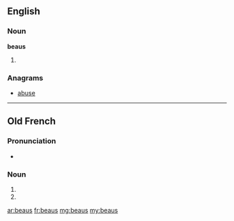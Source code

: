 ==English==

===Noun===
'''beaus'''

# {{plural of|beau}}

===Anagrams===
* [[abuse#English|abuse]]

----

==Old French==

===Pronunciation===
* {{IPA|/be̯aws/|lang=fro}}

===Noun===
{{head|fro|adjective form}} {{m}}

# {{form of|Masculine nominative singular|beau|lang=fro}}
# {{form of|Masculine oblique plural|beau|lang=fro}}

[[ar:beaus]]
[[fr:beaus]]
[[mg:beaus]]
[[my:beaus]]